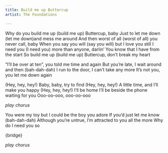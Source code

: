 ```yaml
---
title: Build me up Buttercup
artist: The Foundations

---
```



::: {.callout appearance="minimal"}
Why do you build me up (build me up) Buttercup, baby
Just to let me down (let me down)and mess me around
And then worst of all (worst of all) you never call, baby
When you say you will (say you will) but I love you still
I need you (I need you) more than anyone, darlin'
You know that I have from the start
So build me up (build me up) Buttercup, 
don't break my heart
:::

"I'll be over at ten", you told me time and again
But you're late, I wait around and then (bah-dah-dah)
I run to the door, I can't take any more
It's not you, you let me down again

:::{.song-bridge}
(Hey, hey, hey!) Baby, baby, try to find
(Hey, hey, hey!) A little time, and I'll make you happy
(Hey, hey, hey!) I'll be home
I'll be beside the phone waiting for you
Ooo-oo-ooo, ooo-oo-ooo
:::

*play chorus*

You were my toy but I could be the boy you adore
If you'd just let me know (bah-dah-dah)
Although you're untrue, I'm attracted to you all the more
Why do I need you so

{bridge}

*play chorus*


